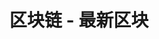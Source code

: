 ---
title: '区块链 - 最新区块'
openapi: '/cn/api-reference/openapi-cn.json GET /v1/blockchain/{chain}/latest_block'
---